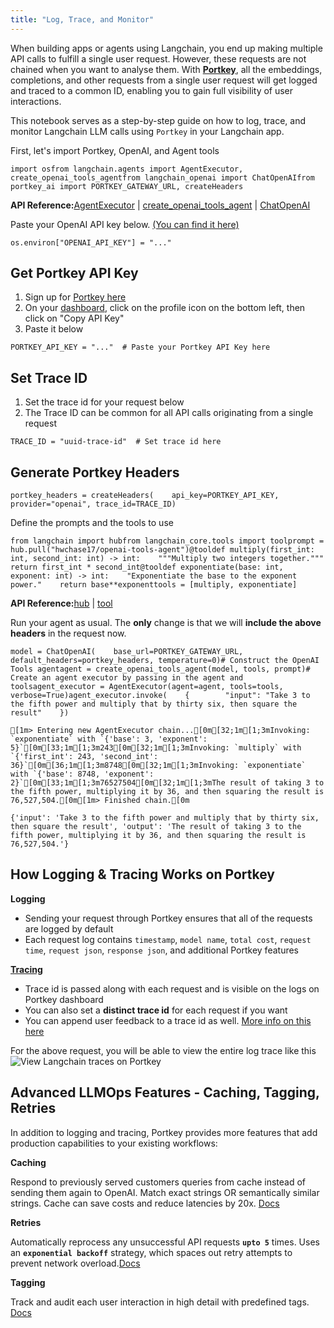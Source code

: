```yaml
---
title: "Log, Trace, and Monitor"
---
```


When building apps or agents using Langchain, you end up making multiple API calls to fulfill a single user request. However, these requests are not chained when you want to analyse them. With [**Portkey**](/src/oss/integrations/providers/portkey), all the embeddings, completions, and other requests from a single user request will get logged and traced to a common ID, enabling you to gain full visibility of user interactions.

This notebook serves as a step-by-step guide on how to log, trace, and monitor Langchain LLM calls using `Portkey` in your Langchain app.

First, let's import Portkey, OpenAI, and Agent tools

```
import osfrom langchain.agents import AgentExecutor, create_openai_tools_agentfrom langchain_openai import ChatOpenAIfrom portkey_ai import PORTKEY_GATEWAY_URL, createHeaders
```

**API Reference:**[AgentExecutor](https://python.langchain.com/api_reference/langchain/agents/langchain.agents.agent.AgentExecutor.html) | [create\_openai\_tools\_agent](https://python.langchain.com/api_reference/langchain/agents/langchain.agents.openai_tools.base.create_openai_tools_agent.html) | [ChatOpenAI](https://python.langchain.com/api_reference/openai/chat_models/langchain_openai.chat_models.base.ChatOpenAI.html)

Paste your OpenAI API key below. [(You can find it here)](https://platform.openai.com/account/api-keys)

```
os.environ["OPENAI_API_KEY"] = "..."
```

## Get Portkey API Key

1. Sign up for [Portkey here](https://app.portkey.ai/signup)
2. On your [dashboard](https://app.portkey.ai/), click on the profile icon on the bottom left, then click on "Copy API Key"
3. Paste it below

```
PORTKEY_API_KEY = "..."  # Paste your Portkey API Key here
```

## Set Trace ID

1. Set the trace id for your request below
2. The Trace ID can be common for all API calls originating from a single request

```
TRACE_ID = "uuid-trace-id"  # Set trace id here
```

## Generate Portkey Headers

```
portkey_headers = createHeaders(    api_key=PORTKEY_API_KEY, provider="openai", trace_id=TRACE_ID)
```

Define the prompts and the tools to use

```
from langchain import hubfrom langchain_core.tools import toolprompt = hub.pull("hwchase17/openai-tools-agent")@tooldef multiply(first_int: int, second_int: int) -> int:    """Multiply two integers together."""    return first_int * second_int@tooldef exponentiate(base: int, exponent: int) -> int:    "Exponentiate the base to the exponent power."    return base**exponenttools = [multiply, exponentiate]
```

**API Reference:**[hub](https://python.langchain.com/api_reference/langchain/hub/langchain.hub.hub.html) | [tool](https://python.langchain.com/api_reference/core/tools/langchain_core.tools.convert.tool.html)

Run your agent as usual. The **only** change is that we will **include the above headers** in the request now.

```
model = ChatOpenAI(    base_url=PORTKEY_GATEWAY_URL, default_headers=portkey_headers, temperature=0)# Construct the OpenAI Tools agentagent = create_openai_tools_agent(model, tools, prompt)# Create an agent executor by passing in the agent and toolsagent_executor = AgentExecutor(agent=agent, tools=tools, verbose=True)agent_executor.invoke(    {        "input": "Take 3 to the fifth power and multiply that by thirty six, then square the result"    })
```

```
[1m> Entering new AgentExecutor chain...[0m[32;1m[1;3mInvoking: `exponentiate` with `{'base': 3, 'exponent': 5}`[0m[33;1m[1;3m243[0m[32;1m[1;3mInvoking: `multiply` with `{'first_int': 243, 'second_int': 36}`[0m[36;1m[1;3m8748[0m[32;1m[1;3mInvoking: `exponentiate` with `{'base': 8748, 'exponent': 2}`[0m[33;1m[1;3m76527504[0m[32;1m[1;3mThe result of taking 3 to the fifth power, multiplying it by 36, and then squaring the result is 76,527,504.[0m[1m> Finished chain.[0m
```

```
{'input': 'Take 3 to the fifth power and multiply that by thirty six, then square the result', 'output': 'The result of taking 3 to the fifth power, multiplying it by 36, and then squaring the result is 76,527,504.'}
```

## How Logging & Tracing Works on Portkey

**Logging**

* Sending your request through Portkey ensures that all of the requests are logged by default
* Each request log contains `timestamp`, `model name`, `total cost`, `request time`, `request json`, `response json`, and additional Portkey features

**[Tracing](https://portkey.ai/oss/product/observability-modern-monitoring-for-llms/traces)**

* Trace id is passed along with each request and is visible on the logs on Portkey dashboard
* You can also set a **distinct trace id** for each request if you want
* You can append user feedback to a trace id as well. [More info on this here](https://portkey.ai/oss/product/observability-modern-monitoring-for-llms/feedback)

For the above request, you will be able to view the entire log trace like this ![View Langchain traces on Portkey](https://assets.portkey.ai/oss/agent_tracing.gif)

## Advanced LLMOps Features - Caching, Tagging, Retries

In addition to logging and tracing, Portkey provides more features that add production capabilities to your existing workflows:

**Caching**

Respond to previously served customers queries from cache instead of sending them again to OpenAI. Match exact strings OR semantically similar strings. Cache can save costs and reduce latencies by 20x. [Docs](https://portkey.ai/oss/product/ai-gateway-streamline-llm-integrations/cache-simple-and-semantic)

**Retries**

Automatically reprocess any unsuccessful API requests **`upto 5`** times. Uses an **`exponential backoff`** strategy, which spaces out retry attempts to prevent network overload.[Docs](https://portkey.ai/oss/product/ai-gateway-streamline-llm-integrations)

**Tagging**

Track and audit each user interaction in high detail with predefined tags. [Docs](https://portkey.ai/oss/product/observability-modern-monitoring-for-llms/metadata)
